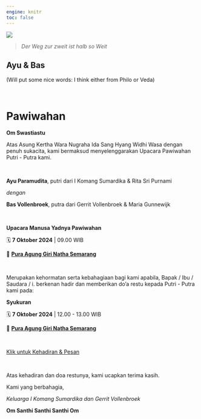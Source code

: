 ```yaml
---
engine: knitr
toc: false
---
```


::: {.justify}

![](./img/IMG_5104_art.jpg)

> _Der Weg zur zweit ist halb so Weit_

## Ayu & Bas

(Will put some nice words: I think either from Philo or Veda)

<br> 


# Pawiwahan

__Om Swastiastu__

Atas Asung Kertha Wara Nugraha Ida Sang Hyang Widhi Wasa dengan penuh sukacita, kami bermaksud menyelenggarakan Upacara Pawiwahan Putri - Putra kami.

<br> 


__Ayu Paramudita__, putri dari I Komang Sumardika & Rita Sri Purnami

_dengan_

__Bas Vollenbroek__, putra dari Gerrit Vollenbroek & Maria Gunnewijk


<br>


__Upacara Manusa Yadnya Pawiwahan__

🗓 __7 Oktober 2024__ | 09.00 WIB

📍 __[Pura Agung Giri Natha Semarang](https://maps.app.goo.gl/d9geChkbJJ1JtB4T6)__


<br>

Merupakan kehormatan serta kebahagiaan bagi kami apabila, Bapak / Ibu / Saudara / i. berkenan hadir dan memberikan do'a restu kepada Putri - Putra kami pada:


__Syukuran__

🗓 __7 Oktober 2024__ | 12.00 - 13.00 WIB

📍 __[Pura Agung Giri Natha Semarang](https://maps.app.goo.gl/d9geChkbJJ1JtB4T6)__

<br>


<a href="https://forms.gle/VCv5T69utg9H64zN6" class="btn btn-lg btn-primary" type="button">Klik untuk Kehadiran & Pesan</a>


<br>


Atas kehadiran dan doa restunya, kami ucapkan terima kasih.

Kami yang berbahagia,

_Keluarga I Komang Sumardika dan Gerrit Vollenbroek_

__Om Santhi Santhi Santhi Om__

:::

